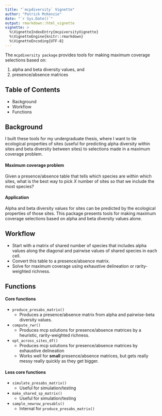 ```yaml
---
title: "`mcpdiversity` Vignette"
author: "Patrick McKenzie"
date: "`r Sys.Date()`"
output: rmarkdown::html_vignette
vignette: >
  %\VignetteIndexEntry{mcpiversityVignette}
  %\VignetteEngine{knitr::rmarkdown}
  %\VignetteEncoding{UTF-8}
---
```


The `mcpdiversity package` provides tools for making maximum coverage selections based on:

1)  alpha and beta diversity values, and
2)  presence/absence matrices

## Table of Contents

*  Background
*  Workflow
*  Functions

## Background

I built these tools for my undergraduate thesis, where I want to tie ecological properties of sites (useful for predicting alpha diversity within sites and beta diversity between sites) to selections made in a maximum coverage problem.

#### Maximum coverage problem

Given a presence/absence table that tells which species are within which sites, what is the best way to pick *X* number of sites so that we include the most species?

#### Application

Alpha and beta diversity values for sites can be predicted by the ecological properties of those sites. This package presents tools for making maximum coverage selections based on alpha and beta diversity values alone.

## Workflow

*  Start with a matrix of shared number of species that includes alpha values along the diagonal and pairwise values of shared species in each cell.
*  Convert this table to a presence/absence matrix.
*  Solve for maximum coverage using exhaustive delineation or rarity-weighted richness.

## Functions

#### Core functions

*  `produce_presabs_matrix()`
    *  Produces a presence/absence matrix from alpha and pairwise-beta diversity values.
*  `compute_rwr()`
    *  Produces mcp solutions for presence/absence matrices by a heuristic, rarity-weighted richness.
*  `opt_across_sites_df()`
    *  Produces mcp solutions for presence/absence matrices by exhaustive delineation
    *  Works well for **small** presence/absence matrices, but gets really messy really quickly as they get bigger.

#### Less core functions

*  `simulate_presabs_matrix()`
    *  Useful for simulation/testing
*  `make_shared_sp_matrix()`
    *  Useful for simulation/testing
*  `sample_newrow_presabls()`
    *  Internal for `produce_presabs_matrix()`






